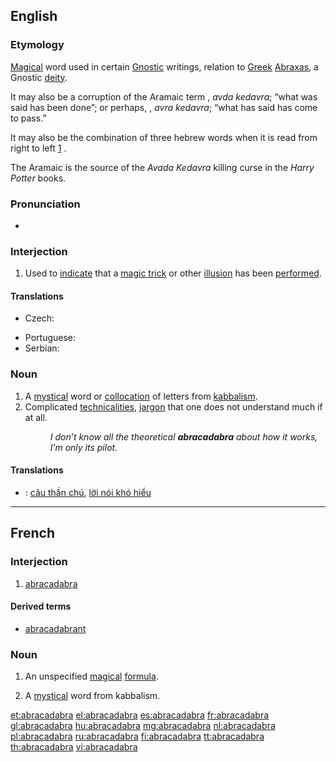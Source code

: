 ==English==
{{wikipedia}}

===Etymology===
[[magical|Magical]] word used in certain [[Gnostic]] writings, relation to [[Greek]] [[abraxas|Abraxas]], a Gnostic [[deity]].

It may also be a corruption of the Aramaic term {{Hebr|[[עבדא כדברא|עַבְדָא כְּדַברָא]]}}, ''avda kedavra''; “what was said has been done”; or perhaps, {{Hebr|[[עברא כדברא]]}}, ''avra kedavra''; “what has said has come to pass.”  

It may also be the combination of three hebrew words {{Hebr|[[ארבע-אחד-ארבע]]}} when it is read from right to left [http://www.scribd.com/doc/14656725/Abracadabra] .
 
The Aramaic is the source of the ''Avada Kedavra'' killing curse in the ''Harry Potter'' books.<!-- JK Rowling said this 15 April 2004, at the Edinburgh Book Festival, but referred to the meaning as “let the thing be destroyed”-->

===Pronunciation===
* {{audio|en-us-abracadabra.ogg|Audio (US)}}

===Interjection===
{{en-interj|pos=abracadabra!}}

# Used to [[indicate]] that a [[magic trick]] or other [[illusion]] has been [[perform]]ed.

====Translations====
{{trans-top|used to indicate that a magic trick or other illusion has been performed}}
* Czech: {{t-|cs|abrakadabra}}
{{trans-mid}}
* Portuguese: {{t-|pt|abracadabra}}
* Serbian: {{t+|sr|абракадабра|tr=abrakadabra|sc=Cyrl}}
{{trans-bottom}}

===Noun===
{{en-noun|-}}

# A [[mystical]] word or [[collocation]] of letters from [[kabbalism]].
# Complicated [[technicality|technicalities]], [[jargon]] that one does not understand much if at all.
#: ''I don’t know all the theoretical '''abracadabra''' about how it works, I’m only its pilot.''

====Translations====
<!-- need tables -->
{{checktrans}}
* {{ttbc|Vietnamese}}: [[câu thần chú]], [[lời nói khó hiểu]]
----
==French==
===Interjection===
{{fr-intj}}

# [[#Interjection|abracadabra]]

====Derived terms====
* [[abracadabrant]]

===Noun===
{{fr-noun|m}}

# An unspecified [[magical]] [[formula]].
# {{historical|lang=fr}} A [[mystical]] word from kabbalism.

[[et:abracadabra]]
[[el:abracadabra]]
[[es:abracadabra]]
[[fr:abracadabra]]
[[gl:abracadabra]]
[[hu:abracadabra]]
[[mg:abracadabra]]
[[nl:abracadabra]]
[[pl:abracadabra]]
[[ru:abracadabra]]
[[fi:abracadabra]]
[[tt:abracadabra]]
[[th:abracadabra]]
[[vi:abracadabra]]